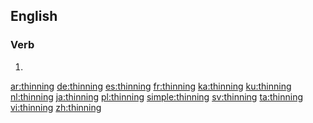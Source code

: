 ==English==

===Verb===
{{head|en|present participle}}

# {{present participle of|thin|lang=en|nocat=1}}

[[ar:thinning]]
[[de:thinning]]
[[es:thinning]]
[[fr:thinning]]
[[ka:thinning]]
[[ku:thinning]]
[[nl:thinning]]
[[ja:thinning]]
[[pl:thinning]]
[[simple:thinning]]
[[sv:thinning]]
[[ta:thinning]]
[[vi:thinning]]
[[zh:thinning]]